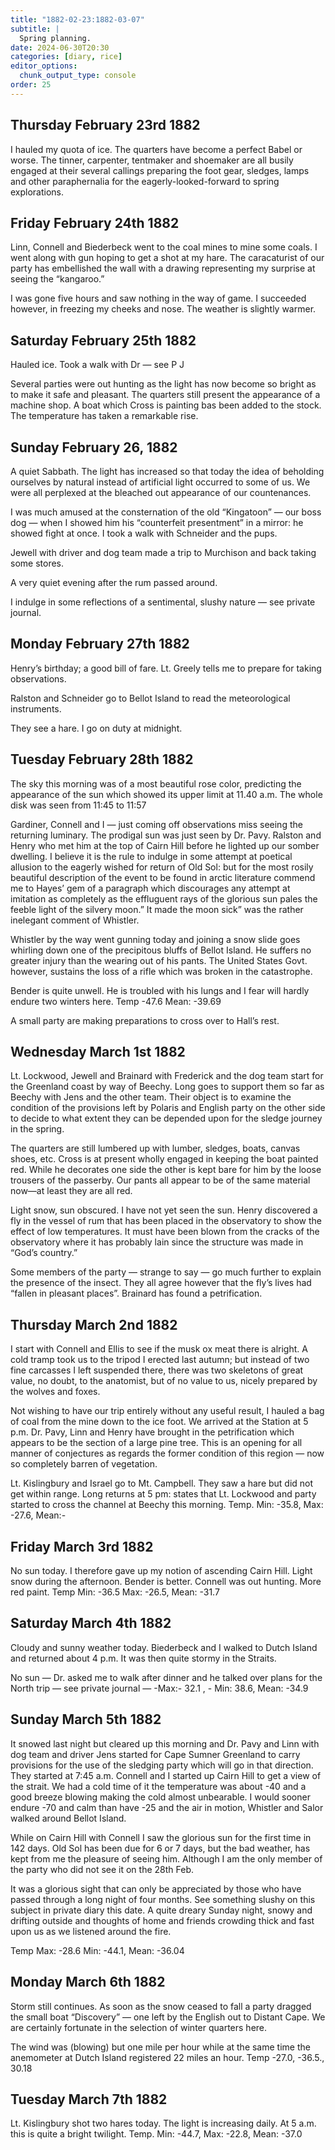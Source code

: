 ```yaml
---
title: "1882-02-23:1882-03-07"
subtitle: |
  Spring planning.
date: 2024-06-30T20:30
categories: [diary, rice]
editor_options:
  chunk_output_type: console
order: 25
---
```



## Thursday February 23rd 1882

I hauled my quota of ice. The quarters have become a perfect Babel or worse.
The tinner, carpenter, tentmaker and shoemaker are all busily engaged at their several
callings preparing the foot gear, sledges, lamps and other paraphernalia for the
eagerly-looked-forward to spring explorations.



## Friday February 24th 1882

Linn, Connell and Biederbeck went to the coal mines to mine some coals. I
went along with gun hoping to get a shot at my hare. The caracaturist of our party has
embellished the wall with a drawing representing my surprise at seeing the
“kangaroo.”

I was gone five hours and saw nothing in the way of game. I succeeded however, in
freezing my cheeks and nose. The weather is slightly warmer.


## Saturday February 25th 1882

Hauled ice. Took a walk with Dr — see P J

Several parties were out hunting as the light has now become so bright as to make it
safe and pleasant. The quarters still present the appearance of a machine shop. A boat
which Cross is painting bas been added to the stock. The temperature has taken a
remarkable rise.

## Sunday February 26, 1882

A quiet Sabbath. The light has increased so that today the idea of beholding
ourselves by natural instead of artificial light occurred to some of us. We were all
perplexed at the bleached out appearance of our countenances.

I was much amused at the consternation of the old “Kingatoon” — our boss
dog — when I showed him his “counterfeit presentment” in a mirror: he showed fight
at once. I took a walk with Schneider and the pups.

Jewell with driver and dog team made a trip to Murchison and back taking
some stores.

A very quiet evening after the rum passed around.

I indulge in some reflections of a sentimental, slushy nature — see private journal.



## Monday February 27th 1882

Henry’s birthday; a good bill of fare. Lt. Greely tells me to prepare for taking
observations.

Ralston and Schneider go to Bellot Island to read the meteorological
instruments.

They see a hare. I go on duty at midnight.

## Tuesday February 28th 1882

The sky this morning was of a most beautiful rose color, predicting the
appearance of the sun which showed its upper limit at 11.40 a.m. The whole disk was
seen from 11:45 to 11:57

Gardiner, Connell and I — just coming off observations miss seeing the
returning luminary. The prodigal sun was just seen by Dr. Pavy. Ralston and Henry
who met him at the top of Cairn Hill before he lighted up our somber dwelling. I
believe it is the rule to indulge in some attempt at poetical allusion to the eagerly
wished for return of Old Sol: but for the most rosily beautiful description of the event
to be found in arctic literature commend me to Hayes’ gem of a paragraph which
discourages any attempt at imitation as completely as the effluguent rays of the
glorious sun pales the feeble light of the silvery moon.” It made the moon sick” was
the rather inelegant comment of Whistler.

Whistler by the way went gunning today and joining a snow slide goes whirling down
one of the precipitous bluffs of Bellot Island. He suffers no greater injury than the
wearing out of his pants. The United States Govt. however, sustains the loss of a rifle
which was broken in the catastrophe.

Bender is quite unwell. He is troubled with his lungs and I fear will hardly endure two
winters here. Temp -47.6 Mean: -39.69

A small party are making preparations to cross over to Hall’s rest.

## Wednesday March 1st 1882

Lt. Lockwood, Jewell and Brainard with Frederick and the dog team start for the Greenland coast by way of Beechy. Long goes to support them so far as Beechy
with Jens and the other team. Their object is to examine the condition of the
provisions left by Polaris and English party on the other side to decide to what extent
they can be depended upon for the sledge journey in the spring.


The quarters are still lumbered up with lumber, sledges, boats, canvas shoes,
etc. Cross is at present wholly engaged in keeping the boat painted red. While he
decorates one side the other is kept bare for him by the loose trousers of the passerby.
Our pants all appear to be of the same material now—at least they are all red.

Light snow, sun obscured. I have not yet seen the sun. Henry discovered a fly
in the vessel of rum that has been placed in the observatory to show the effect of low
temperatures. It must have been blown from the cracks of the observatory where it
has probably lain since the structure was made in “God’s country.”

Some members of the party — strange to say — go much further to explain the presence
of the insect. They all agree however that the fly’s lives had “fallen in pleasant
places”. Brainard has found a petrification.

## Thursday March 2nd 1882

I start with Connell and Ellis to see if the musk ox meat there is alright. A cold
tramp took us to the tripod I erected last autumn; but instead of two fine carcasses I
left suspended there, there was two skeletons of great value, no doubt, to the
anatomist, but of no value to us, nicely prepared by the wolves and foxes.

Not wishing to have our trip entirely without any useful result, I hauled a bag
of coal from the mine down to the ice foot. We arrived at the Station at 5 p.m. Dr.
Pavy, Linn and Henry have brought in the petrification which appears to be the
section of a large pine tree. This is an opening for all manner of conjectures as
regards the former condition of this region — now so completely barren of vegetation.

Lt. Kislingbury and Israel go to Mt. Campbell. They saw a hare but did not get
within range. Long returns at 5 pm: states that Lt. Lockwood and party started to
cross the channel at Beechy this morning. Temp. Min: -35.8, Max: -27.6, Mean:-


## Friday March 3rd 1882

No sun today. I therefore gave up my notion of ascending Cairn Hill. Light
snow during the afternoon. Bender is better. Connell was out hunting. More red paint.
Temp Min: -36.5 Max: -26.5, Mean: -31.7


## Saturday March 4th 1882

Cloudy and sunny weather today. Biederbeck and I walked to Dutch Island
and returned about 4 p.m. It was then quite stormy in the Straits.


No sun — Dr. asked me to walk after dinner and he talked over plans for the North
trip — see private journal — -Max:- 32.1 , - Min: 38.6, Mean: -34.9


## Sunday March 5th 1882

It snowed last night but cleared up this morning and Dr. Pavy and Linn with
dog team and driver Jens started for Cape Sumner Greenland to carry provisions for
the use of the sledging party which will go in that direction. They started at 7:45 a.m.
Connell and I started up Cairn Hill to get a view of the strait. We had a cold time of it
the temperature was about -40 and
a good breeze blowing making the cold almost unbearable. I would sooner endure -70
and calm than have -25 and the air in motion, Whistler and Salor walked around
Bellot Island.

While on Cairn Hill with Connell I saw the glorious sun for the first time in
142 days. Old Sol has been due for 6 or 7 days, but the bad weather, has kept from me
the pleasure of seeing him. Although I am the only member of the party who did not see it on the 28th Feb.

It was a glorious sight that can only be appreciated by those who have passed
through a long night of four months. See something slushy on this subject in private
diary this date. A quite dreary Sunday night, snowy and drifting outside and thoughts
of home and friends crowding thick and fast upon us as we listened around the fire.

Temp Max: -28.6 Min: -44.1, Mean: -36.04



## Monday March 6th 1882

Storm still continues. As soon as the snow ceased to fall a party dragged the
small boat “Discovery” — one left by the English out to Distant Cape. We are certainly
fortunate in the selection of winter quarters here.

The wind was (blowing) but one mile per hour while at the same time the
anemometer at Dutch Island registered 22 miles an hour. Temp -27.0, -36.5., 30.18

## Tuesday March 7th 1882

Lt. Kislingbury shot two hares today. The light is increasing daily. At 5 a.m.
this is quite a bright twilight. Temp. Min: -44.7, Max: -22.8, Mean: -37.0

